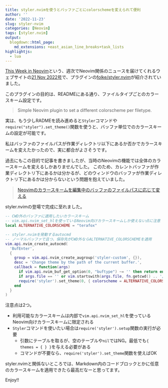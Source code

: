 ```yaml
---
title: styler.nvimを使うとバッファごとにcolorschemeを変えられて便利
author: ''
date: '2022-11-23'
slug: styler-nvim
categories: [Neovim]
tags: [styler.nvim]
output:
  blogdown::html_page:
    md_extensions: +east_asian_line_breaks+task_lists
highlightjs:
  - lua
---
```


[This Week in Neovim](https://this-week-in-neovim.org)という、週次でNeovim関係のニュースを届けてくれるウェブサイトの[21 Nov 2022号](https://this-week-in-neovim.org/2022/Nov/21)で、プラグインの[folke/styler.nvim](https://github.com/folke/styler.nvim)が紹介されていました。

このプラグインの目的は、READMEにある通り、ファイルタイプごとのカラースキーム設定です。

> Simple Neovim plugin to set a different colorscheme per filetype.

実は、もう少しRADMEを読み進めると`Styler`コマンドや`require("styler").set_theme()`関数を使うと、バッファ単位でのカラースキームの設定が可能です。

私はバッファのファイルパスが作業ディレクトリ以下にあるか否かでカラースキームを変えたかったので、実に都合がよさそうです。

過去にもこの目的で記事を書きましたが、当時のNeovimの機能では全体のカラースキームを変えるしかありませんでした。
このため、カレントバッファが作業ディレクトリ下にあるかは分かるが、どのウィンドウのバッファが作業ディレクトリ下にあるかは分からないという問題を抱えていました。

> [Neovimのカラースキームを編集中のバッファのファイルパスに応じて変える](https://blog.atusy.net/2022/04/28/vim-colorscheme-by-buffer/)

styler.nvimの登場で完成に至れました。

``` lua
-- CWD外のバッファに適用したいカラースキーム
-- vim.api.nvim_set_hlを使っているNeovim向けカラースキームしか使えない点に注意
local ALTERNATIVE_COLORSCHEME = "terafox"

-- styler.nvimを発動するautocmd
-- ノーマルバッファで且つ、保存先がCWD外ならALTERNATIVE_COLORSCHEMEを適用
vim.api.nvim_create_autocmd(
  'BufEnter',
  {
    group = vim.api.nvim_create_augroup('styler-custom', {}),
    desc = 'Change theme by the path of the current buffer.',
    callback = function(args)
      if vim.api.nvim_buf_get_option(0, "buftype") ~= '' then return end
      if args.file == '' or vim.startswith(args.file, fn.getcwd() .. '/') then return end
      require('styler').set_theme(0, { colorscheme = ALTERNATIVE_COLORSCHEME })
    end
  }
)
```

注意点は2つ。

- 利用可能なカラースキームは内部で`vim.api.nvim_set_hl`を使っているNeovim向けカラースキームに限定される
- `Styler`コマンドを使いたい場合は`require('styler').setup`関数の実行が必要
    - 引数にテーブルを取るが、空のテーブルや`nil`ではNG。最低でも`{ themes = { } }`を与える必要がある
    - コマンドが不要なら、`require('styler').set_theme`関数を使えばOK

styler.nvimと関係ないところでは、Markdown内のコードブロックとかに任意のカラースキームを適用できたら最高だなーと思ってます。

Enjoy!!






